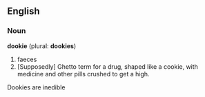 ==English==

===Noun===
'''dookie''' (plural: '''dookies''')
#faeces
#[Supposedly] Ghetto term for a drug, shaped like a cookie, with medicine and other pills crushed to get a high.

Dookies are inedible